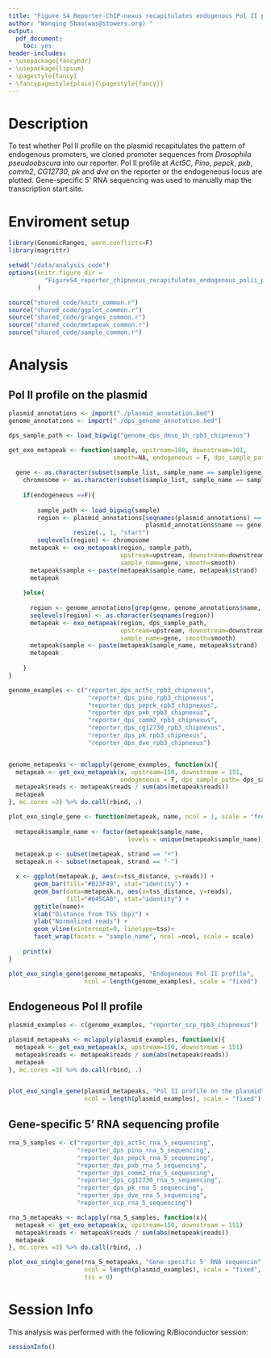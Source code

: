 ```yaml
---
title: "Figure S4 Reporter-ChIP-nexus recapitulates endogenous Pol II pausing"
author: "Wanqing Shao(was@stowers.org) "
output:
  pdf_document:
    toc: yes
header-includes:
- \usepackage{fancyhdr}
- \usepackage{lipsum}
- \pagestyle{fancy}
- \fancypagestyle{plain}{\pagestyle{fancy}}
---
```


# Description

To test whether Pol II profile on the plasmid recapitulates the pattern of endogenous promoters, we cloned promoter sequences from *Drosophila pseudoobscura* into our reporter. Pol II profile at *Act5C*, *Pino*, *pepck*, *pxb*, *comm2*, *CG12730*, *pk* and *dve* on the reporter or the endogeneous locus are plotted. Gene-specific 5’ RNA sequencing was used to manually map the transcription start site.

# Enviroment setup

``` r
library(GenomicRanges, warn.conflicts=F)
library(magrittr)

setwd("/data/analysis_code")
options(knitr.figure_dir = 
          "FigureS4_reporter_chipnexus_recapitulates_endogenous_polii_pausing"
        )

source("shared_code/knitr_common.r")
source("shared_code/ggplot_common.r")
source("shared_code/granges_common.r")
source("shared_code/metapeak_common.r")
source("shared_code/sample_common.r")
```

# Analysis

## Pol II profile on the plasmid

```r
plasmid_annotations <- import("./plasmid_annotation.bed")
genome_annotations <- import("./dps_genome_annotation.bed")

dps_sample_path <- load_bigwig("genome_dps_dmso_1h_rpb3_chipnexus")

get_exo_metapeak <- function(sample, upstream=100, downstream=101, 
                             smooth=NA, endogeneous = F, dps_sample_path=NULL){
	
  gene <- as.character(subset(sample_list, sample_name == sample)$gene)
	chromosome <- as.character(subset(sample_list, sample_name == sample )$chromosome)
	
	if(endogeneous ==F){
	  
	  	sample_path <- load_bigwig(sample)
	  	region <- plasmid_annotations[seqnames(plasmid_annotations) == chromosome & 
	  	                              plasmid_annotations$name == gene] %>%
	  	          resize(., 1, "start")
	    seqlevels(region) <- chromosome
      metapeak <- exo_metapeak(region, sample_path, 
                               upstream=upstream, downstream=downstream, 
                               sample_name=gene, smooth=smooth)
      metapeak$sample <- paste(metapeak$sample_name, metapeak$strand)
      metapeak
      
	}else{
	  
  	  region <- genome_annotations[grep(gene, genome_annotations$name, ignore.case = T)]
  	  seqlevels(region) <- as.character(seqnames(region))
  	  metapeak <- exo_metapeak(region, dps_sample_path, 
  	                           upstream=upstream, downstream=downstream, 
  	                           sample_name=gene, smooth=smooth)
  	  metapeak$sample <- paste(metapeak$sample_name, metapeak$strand)
      metapeak
	 
	}
}

genome_examples <- c("reporter_dps_act5c_rpb3_chipnexus", 
                      "reporter_dps_pino_rpb3_chipnexus", 
                      "reporter_dps_pepck_rpb3_chipnexus", 
                      "reporter_dps_pxb_rpb3_chipnexus",
                      "reporter_dps_comm2_rpb3_chipnexus",
                      "reporter_dps_cg12730_rpb3_chipnexus", 
                      "reporter_dps_pk_rpb3_chipnexus", 
                      "reporter_dps_dve_rpb3_chipnexus")


genome_metapeaks <- mclapply(genome_examples, function(x){
  metapeak <- get_exo_metapeak(x, upstream=150, downstream = 151,
                               endogeneous = T, dps_sample_path= dps_sample_path)
  metapeak$reads <- metapeak$reads / sum(abs(metapeak$reads))
  metapeak
}, mc.cores =3) %>% do.call(rbind, .)

plot_exo_single_gene <- function(metapeak, name, ncol = 1, scale = "free", tss = 4){
  
  metapeak$sample_name <- factor(metapeak$sample_name, 
                                 levels = unique(metapeak$sample_name))
  
  metapeak.p <- subset(metapeak, strand == "+")
  metapeak.n <- subset(metapeak, strand == "-")

  x <- ggplot(metapeak.p, aes(x=tss_distance, y=reads)) + 
       geom_bar(fill="#B23F49", stat="identity") + 
       geom_bar(data=metapeak.n, aes(x=tss_distance, y=reads),
                fill="#045CA8", stat="identity") + 
       ggtitle(name)+ 
       xlab("Distance from TSS (bp)") + 
       ylab("Normalized reads") + 
       geom_vline(xintercept=0, linetype=tss)+
       facet_wrap(facets = "sample_name", ncol =ncol, scale = scale)
 
    print(x)
}

plot_exo_single_gene(genome_metapeaks, "Endogeneous Pol II profile", 
                     ncol = length(genome_examples), scale = "fixed")
```

## Endogeneous Pol II profile

```r
plasmid_examples <- c(genome_examples, "reporter_scp_rpb3_chipnexus")

plasmid_metapeaks <- mclapply(plasmid_examples, function(x){
  metapeak <- get_exo_metapeak(x, upstream=150, downstream = 151)
  metapeak$reads <- metapeak$reads / sum(abs(metapeak$reads))
  metapeak
}, mc.cores =3) %>% do.call(rbind, .)


plot_exo_single_gene(plasmid_metapeaks, "Pol II profile on the plasmid", 
                     ncol = length(plasmid_examples), scale = "fixed")

```

## Gene-specific 5' RNA sequencing profile

```r
rna_5_samples <- c("reporter_dps_act5c_rna_5_sequencing", 
                   "reporter_dps_pino_rna_5_sequencing",
                   "reporter_dps_pepck_rna_5_sequencing",
                   "reporter_dps_pxb_rna_5_sequencing",
                   "reporter_dps_comm2_rna_5_sequencing",
                   "reporter_dps_cg12730_rna_5_sequencing",
                   "reporter_dps_pk_rna_5_sequencing",
                   "reporter_dps_dve_rna_5_sequencing",
                   "reporter_scp_rna_5_sequencing")

rna_5_metapeaks <- mclapply(rna_5_samples, function(x){
  metapeak <- get_exo_metapeak(x, upstream=150, downstream = 151)
  metapeak$reads <- metapeak$reads / sum(abs(metapeak$reads))
  metapeak
}, mc.cores =3) %>% do.call(rbind, .)

plot_exo_single_gene(rna_5_metapeaks, "Gene-specific 5' RNA sequencin", 
                     ncol = length(plasmid_examples), scale = "fixed", 
                     tss = 0)
```


# Session Info

This analysis was performed with the following R/Bioconductor session:

```r
sessionInfo()
```